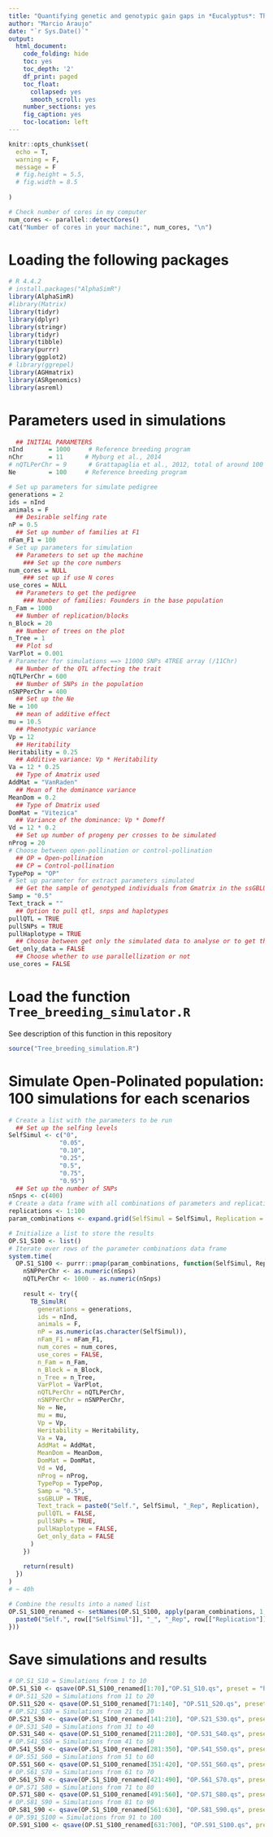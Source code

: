 ```yaml
---
title: "Quantifying genetic and genotypic gain gaps in *Eucalyptus*: The Hidden Cost of Ignoring Inbreeding and Dominance"
author: "Marcio Araujo"
date: "`r Sys.Date()`"
output:
  html_document:
    code_folding: hide
    toc: yes
    toc_depth: '2'
    df_print: paged
    toc_float:
      collapsed: yes
      smooth_scroll: yes
    number_sections: yes
    fig_caption: yes
    toc-location: left
---
```


```r
knitr::opts_chunk$set(
  echo = T,
  warning = F,
  message = F
  # fig.height = 5.5,
  # fig.width = 8.5
  
)
```

```r
# Check number of cores in my computer
num_cores <- parallel::detectCores()
cat("Number of cores in your machine:", num_cores, "\n")

```

# Loading the following packages

```r
# R 4.4.2
# install.packages("AlphaSimR")
library(AlphaSimR)
#library(Matrix)
library(tidyr)
library(dplyr)
library(stringr)
library(tidyr)
library(tibble)
library(purrr)
library(ggplot2)
# library(ggrepel)
library(AGHmatrix)
library(ASRgenomics)
library(asreml)
```

# Parameters used in simulations

```r
  ## INITIAL PARAMETERS
nInd       = 1000     # Reference breeding program
nChr       = 11      # Myburg et al., 2014
# nQTLPerChr = 9      # Grattapaglia et al., 2012, total of around 100 QTLs
Ne         = 100     # Reference breeding program

# Set up parameters for simulate pedigree
generations = 2
ids = nInd
animals = F
  ## Desirable selfing rate
nP = 0.5
  ## Set up number of families at F1
nFam_F1 = 100
# Set up parameters for simulation
  ## Parameters to set up the machine
    ### Set up the core numbers
num_cores = NULL
    ### set up if use N cores
use_cores = NULL
  ## Parameters to get the pedigree
    ### Number of families: Founders in the base population
n_Fam = 1000
  ## Number of replication/blocks
n_Block = 20
  ## Number of trees on the plot
n_Tree = 1
  ## Plot sd
VarPlot = 0.001
# Parameter for simulations ==> 11000 SNPs 4TREE array (/11Chr)
  ## Number of the QTL affecting the trait
nQTLPerChr = 600 
  ## Number of SNPs in the population
nSNPPerChr = 400
  ## Set up the Ne
Ne = 100
  ## mean of additive effect
mu = 10.5
  ## Phenotypic variance
Vp = 12
  ## Heritability
Heritability = 0.25
  ## Additive variance: Vp * Heritability
Va = 12 * 0.25
  ## Type of Amatrix used
AddMat = "VanRaden"
  ## Mean of the dominance variance
MeanDom = 0.2
  ## Type of Dmatrix used
DomMat = "Vitezica"
  ## Variance of the dominance: Vp * Domeff
Vd = 12 * 0.2
  ## Set up number of progeny per crosses to be simulated
nProg = 20
# Choose between open-pollination or control-pollination
  ## OP = Open-pollination
  ## CP = Control-pollination
TypePop = "OP"
# Set up parameter for extract parameters simulated
  ## Get the sample of genotyped individuals from Gmatrix in the ssGBLUP models
Samp = "0.5"
Text_track = ""
  ## Option to pull qtl, snps and haplotypes
pullQTL = TRUE
pullSNPs = TRUE
pullHaplotype = TRUE
  ## Choose between get only the simulated data to analyse or to get the complete simulated data plus analysis
Get_only_data = FALSE
  ## Choose whether to use parallellization or not
use_cores = FALSE
```

# Load the function `Tree_breeding_simulator.R`

See description of this function in this repository

```r
source("Tree_breeding_simulation.R")
```

# Simulate Open-Polinated population: 100 simulations for each scenarios

```r
# Create a list with the parameters to be run
  ## Set up the selfing levels
SelfSimul <- c("0", 
              "0.05",
              "0.10", 
              "0.25", 
              "0.5", 
              "0.75",
              "0.95")
  ## Set up the number of SNPs
nSnps <- c(400)
# Create a data frame with all combinations of parameters and replications
replications <- 1:100
param_combinations <- expand.grid(SelfSimul = SelfSimul, Replication = replications)

# Initialize a list to store the results
OP.S1_S100 <- list()
# Iterate over rows of the parameter combinations data frame
system.time(
  OP.S1_S100 <- purrr::pmap(param_combinations, function(SelfSimul, Replication) {
    nSNPPerChr <- as.numeric(nSnps)
    nQTLPerChr <- 1000 - as.numeric(nSnps)
    
    result <- try({
      TB_SimulR(
        generations = generations,
        ids = nInd,
        animals = F,
        nP = as.numeric(as.character(SelfSimul)),
        nFam_F1 = nFam_F1,
        num_cores = num_cores,
        use_cores = FALSE,
        n_Fam = n_Fam,
        n_Block = n_Block,
        n_Tree = n_Tree,
        VarPlot = VarPlot,
        nQTLPerChr = nQTLPerChr,
        nSNPPerChr = nSNPPerChr,
        Ne = Ne,
        mu = mu,
        Vp = Vp,
        Heritability = Heritability,
        Va = Va,
        AddMat = AddMat,
        MeanDom = MeanDom,
        DomMat = DomMat,
        Vd = Vd,
        nProg = nProg,
        TypePop = TypePop,
        Samp = "0.5",
        ssGBLUP = TRUE,
        Text_track = paste0("Self.", SelfSimul, "_Rep", Replication),
        pullQTL = FALSE,
        pullSNPs = TRUE,
        pullHaplotype = FALSE,
        Get_only_data = FALSE
      )
    })
    
    return(result)
  })
)
# ~ 40h

# Combine the results into a named list
OP.S1_S100_renamed <- setNames(OP.S1_S100, apply(param_combinations, 1, function(row) {
  paste0("Self.", row[["SelfSimul"]], "_", "_Rep", row[["Replication"]])
}))

```

# Save simulations and results

```r
# OP.S1_S10 = Simulations from 1 to 10
OP.S1_S10 <- qsave(OP.S1_S100_renamed[1:70],"OP.S1_S10.qs", preset = "high")
# OP.S11_S20 = Simulations from 11 to 20
OP.S11_S20 <- qsave(OP.S1_S100_renamed[71:140], "OP.S11_S20.qs", preset = "high")
# OP.S21_S30 = Simulations from 21 to 30
OP.S21_S30 <- qsave(OP.S1_S100_renamed[141:210], "OP.S21_S30.qs", preset = "high")
# OP.S31_S40 = Simulations from 31 to 40
OP.S31_S40 <- qsave(OP.S1_S100_renamed[211:280], "OP.S31_S40.qs", preset = "high")
# OP.S41_S50 = Simulations from 41 to 50
OP.S41_S50 <- qsave(OP.S1_S100_renamed[281:350], "OP.S41_S50.qs", preset = "high")
# OP.S51_S60 = Simulations from 51 to 60
OP.S51_S60 <- qsave(OP.S1_S100_renamed[351:420], "OP.S51_S60.qs", preset = "high")
# OP.S61_S70 = Simulations from 61 to 70
OP.S61_S70 <- qsave(OP.S1_S100_renamed[421:490], "OP.S61_S70.qs", preset = "high")
# OP.S71_S80 = Simulations from 71 to 80
OP.S71_S80 <- qsave(OP.S1_S100_renamed[491:560], "OP.S71_S80.qs", preset = "high")
# OP.S81_S90 = Simulations from 81 to 90
OP.S81_S90 <- qsave(OP.S1_S100_renamed[561:630], "OP.S81_S90.qs", preset = "high")
# OP.S91_S100 = Simulations from 91 to 100
OP.S91_S100 <- qsave(OP.S1_S100_renamed[631:700], "OP.S91_S100.qs", preset = "high")
```


```r

```


